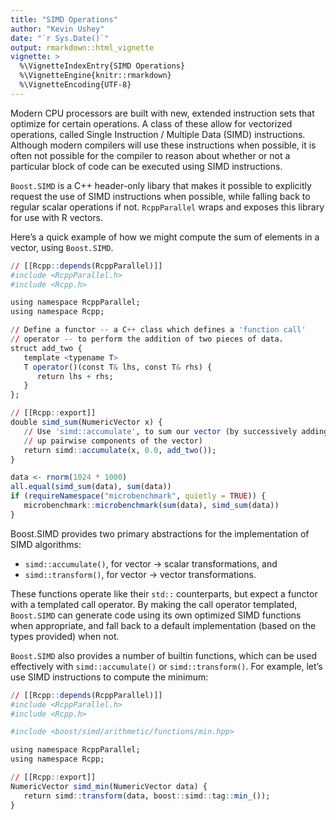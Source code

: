 ```yaml
---
title: "SIMD Operations"
author: "Kevin Ushey"
date: "`r Sys.Date()`"
output: rmarkdown::html_vignette
vignette: >
  %\VignetteIndexEntry{SIMD Operations}
  %\VignetteEngine{knitr::rmarkdown}
  %\VignetteEncoding{UTF-8}
---
```


Modern CPU processors are built with new, extended instruction sets that optimize for certain operations. A class of these allow for vectorized operations, called Single Instruction / Multiple Data (SIMD) instructions. Although modern compilers will use these instructions when possible, it is often not possible for the compiler to reason about whether or not a particular block of code can be executed using SIMD instructions.

`Boost.SIMD` is a C++ header-only libary that makes it possible to explicitly request the use of SIMD instructions when possible, while falling back to regular scalar operations if not. `RcppParallel` wraps and exposes this library for use with R vectors.

Here's a quick example of how we might compute the sum of elements in a vector, using `Boost.SIMD`. 

```r
// [[Rcpp::depends(RcppParallel)]]
#include <RcppParallel.h>
#include <Rcpp.h>

using namespace RcppParallel;
using namespace Rcpp;

// Define a functor -- a C++ class which defines a 'function call'
// operator -- to perform the addition of two pieces of data.
struct add_two {
   template <typename T>
   T operator()(const T& lhs, const T& rhs) {
      return lhs + rhs;
   }
};

// [[Rcpp::export]]
double simd_sum(NumericVector x) {
   // Use 'simd::accumulate', to sum our vector (by successively adding
   // up pairwise components of the vector)
   return simd::accumulate(x, 0.0, add_two());
}
```

```r
data <- rnorm(1024 * 1000)
all.equal(simd_sum(data), sum(data))
if (requireNamespace("microbenchmark", quietly = TRUE)) {
   microbenchmark::microbenchmark(sum(data), simd_sum(data))
}
```

Boost.SIMD provides two primary abstractions for the implementation of SIMD algorithms:

- `simd::accumulate()`, for vector -> scalar transformations, and
- `simd::transform()`,  for vector -> vector transformations.

These functions operate like their `std::` counterparts, but expect a functor with a templated call operator. By making the call operator templated, `Boost.SIMD` can generate code using its own optimized SIMD functions when appropriate, and fall back to a default implementation (based on the types provided) when not.

`Boost.SIMD` also provides a number of builtin functions, which can be used effectively with `simd::accumulate()` or `simd::transform()`. For example, let's use SIMD instructions to compute the minimum:

```r
// [[Rcpp::depends(RcppParallel)]]
#include <RcppParallel.h>
#include <Rcpp.h>

#include <boost/simd/arithmetic/functions/min.hpp>

using namespace RcppParallel;
using namespace Rcpp;

// [[Rcpp::export]]
NumericVector simd_min(NumericVector data) {
   return simd::transform(data, boost::simd::tag::min_());
}
```